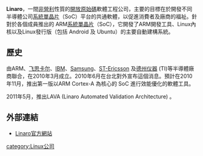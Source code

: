 {{NoteTA|G1=IT}}
{{Infobox 
| bodyclass  = vcard
| titleclass = fn org
| title      = Linaro
| image      = [[File:Logo_linaro.png|200px]]
| label1     = [[公司類型|公司類型]]
| class1     = category
| data1      = 非營利
| label2     = 建立日期
| data2      = 2010年6月
| class2     = category
| label3     = [[母公司|母公司]]
| class3     = category
| data3      = [[ARM|ARM]], [[Freescale|Freescale]], [[IBM|IBM]], [[Samsung|Samsung]], [[ST-Ericsson|ST-Ericsson]], [[Texas_Instruments|Texas Instruments]]
| label4     = 開發語言
| data4      = [[C語言|C語言]], [[C++|C++]]
| label5     = 作業系統家族
| data5      = [[Linux|Linux]]
| label6     = Working State
| data6      = Beta
| label7     = Initial Release
| data7      = November 2011 (11.11)
| label8     = 目標市場
| class8     = agent
| data8      = Mobile, Mobile computing, Digital Home, Infotainment
| label9     = 支援平台
| data9      = ARMv7A
| label10    = [[內核|內核]]種類
| data10     = Linux
| label11    = [[網址|網址]]
| data11     = [http://www.Linaro.org/ www.Linaro.org]
}}
'''Linaro'''，一間[[非營利組織|非營利]]性質的[[開放原始碼|開放原始碼]]軟體工程公司，主要的目標在於開發不同半導體公司[[系統單晶片|系統單晶片]]（SoC）平台的共通軟體，以促進消費者及廠商的福祉。針對於各個成員推出的 ARM[[系統單晶片|系統單晶片]]（SoC），它開發了ARM開發工具、Linux內核以及Linux發行版（包括 Android 及 Ubuntu）的主要自動建構系統。

==歷史==
由ARM、[[飞思卡尔|飞思卡尔]]、[[IBM|IBM]]、[[Samsung|Samsung]]、[[ST-Ericsson|ST-Ericsson]] 及[[德州仪器|德州仪器]] (TI)等半導體廠商聯合，在2010年3月成立。2010年6月在台北對外宣布這個消息。預計在2010年11月，推出第一版以ARM Cortex-A 為核心的 SoC 進行效能優化的軟體工具。

2011年5月，推出LAVA (Linaro Automated Validation Architecture) 。

==外部連結==
*[http://www.linaro.org/ Linaro官方網站] {{Wayback|url=http://www.linaro.org/ |date=20200817061330 }}
{{Linux内核}}
{{Linux-stub}}

[[category:Linux公司|category:Linux公司]]